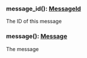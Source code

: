### message_id(): [MessageId](#messageid)

The ID of this message

### message(): [Message](#message)

The message
